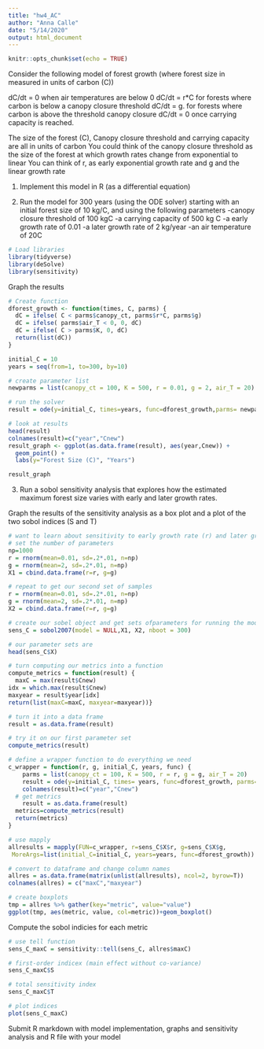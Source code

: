```yaml
---
title: "hw4_AC"
author: "Anna Calle"
date: "5/14/2020"
output: html_document
---
```


```r
knitr::opts_chunk$set(echo = TRUE)
```

Consider the following model of forest growth (where forest size in measured in units of carbon (C))

dC/dt = 0 when air temperatures are below 0
dC/dt  = r*C for forests where carbon is below a canopy closure threshold 
dC/dt = g. for forests where carbon is above the threshold canopy closure
dC/dt = 0 once carrying capacity is reached.


The size of the forest (C), Canopy closure threshold and carrying capacity are all in units of carbon 
You could think of the canopy closure threshold as the size of the forest at which growth rates change from exponential to linear
You can think of r, as early exponential growth rate and g and the linear growth rate 

1. Implement this model in R (as a differential equation)

2. Run the model for 300 years (using the ODE solver)  starting with an initial forest size of 10 kg/C, and using the following parameters
-canopy closure threshold of 100 kgC 
-a carrying capacity of 500 kg C
-a early growth rate of 0.01
-a later growth rate of 2 kg/year
-an air temperature of 20C

```r
# Load libraries 
library(tidyverse)
library(deSolve)
library(sensitivity)
```

Graph the results
```r
# Create function
dforest_growth <- function(times, C, parms) {
  dC = ifelse( C < parms$canopy_ct, parms$r*C, parms$g)
  dC = ifelse( parms$air_T < 0, 0, dC)
  dC = ifelse( C > parms$K, 0, dC)
  return(list(dC))
}

```


```r
initial_C = 10
years = seq(from=1, to=300, by=10)

# create parameter list
newparms = list(canopy_ct = 100, K = 500, r = 0.01, g = 2, air_T = 20)

# run the solver
result = ode(y=initial_C, times=years, func=dforest_growth,parms= newparms)

# look at results
head(result)
colnames(result)=c("year","Cnew")
result_graph <- ggplot(as.data.frame(result), aes(year,Cnew)) +
  geom_point() +
  labs(y="Forest Size (C)", "Years")

result_graph

```

3. Run a sobol sensitivity analysis that explores how the estimated maximum forest size varies with early and later growth rates. 

Graph the results of the sensitivity analysis as a box plot and a plot of the two sobol indices (S and T)

```r
# want to learn about sensitivity to early growth rate (r) and later growth rate (g)
# set the number of parameters
np=1000
r = rnorm(mean=0.01, sd=.2*.01, n=np)
g = rnorm(mean=2, sd=.2*.01, n=np)
X1 = cbind.data.frame(r=r, g=g)

# repeat to get our second set of samples
r = rnorm(mean=0.01, sd=.2*.01, n=np)
g = rnorm(mean=2, sd=.2*.01, n=np)
X2 = cbind.data.frame(r=r, g=g)

# create our sobel object and get sets ofparameters for running the model
sens_C = sobol2007(model = NULL,X1, X2, nboot = 300)

# our parameter sets are
head(sens_C$X)

# turn computing our metrics into a function
compute_metrics = function(result) {
  maxC = max(result$Cnew)
idx = which.max(result$Cnew)
maxyear = result$year[idx]
return(list(maxC=maxC, maxyear=maxyear))}

# turn it into a data frame
result = as.data.frame(result)

# try it on our first parameter set
compute_metrics(result)

# define a wrapper function to do everything we need
c_wrapper = function(r, g, initial_C, years, func) {
    parms = list(canopy_ct = 100, K = 500, r = r, g = g, air_T = 20)
    result = ode(y=initial_C, times= years, func=dforest_growth, parms=parms) 
    colnames(result)=c("year","Cnew")
  # get metrics
    result = as.data.frame(result)
  metrics=compute_metrics(result)
  return(metrics)
}

# use mapply
allresults = mapply(FUN=c_wrapper, r=sens_C$X$r, g=sens_C$X$g,
 MoreArgs=list(initial_C=initial_C, years=years, func=dforest_growth))

# convert to dataframe and change column names
allres = as.data.frame(matrix(unlist(allresults), ncol=2, byrow=T))
colnames(allres) = c("maxC","maxyear")

# create boxplots
tmp = allres %>% gather(key="metric", value="value")
ggplot(tmp, aes(metric, value, col=metric))+geom_boxplot()

```

Compute the sobol indicies for each metric

```r
# use tell function
sens_C_maxC = sensitivity::tell(sens_C, allres$maxC)

# first-order indicex (main effect without co-variance)
sens_C_maxC$S

# total sensitivity index
sens_C_maxC$T

# plot indices
plot(sens_C_maxC)

```

Submit R markdown with model implementation, graphs and sensitivity analysis and R file with your model



